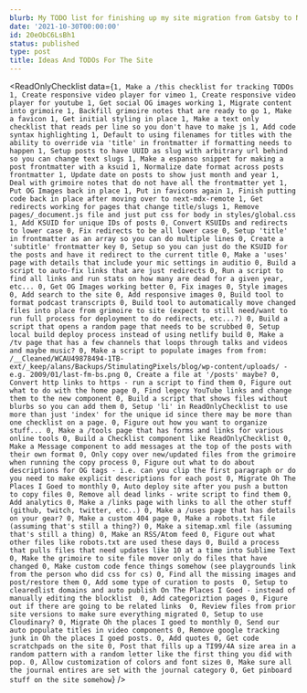 ```yaml
---
blurb: My TODO list for finishing up my site migration from Gatsby to NextJS.
date: '2021-10-30T00:00:00'
id: 20eObC6LsBh1
status: published
type: post
title: Ideas And TODOs For The Site
---
```



<ReadOnlyChecklist data={`
1, Make a /this checklist for tracking TODOs
1, Create responsive video player for vimeo
1, Create responsive video player for youtube
1, Get social OG images working
1, Migrate content into grimoire
1, Backfill grimoire notes that are ready to go
1, Make a favicon
1, Get initial styling in place
1, Make a text only checklist that reads per line so you don't have to make js
1, Add code syntax highlighting
1, Default to using filenames for titles with the ability to override via 'title' in frontmatter if formatting needs to happen
1, Setup posts to have UUID as slug with arbitrary url behind so you can change text slugs
1, Make a espanso snippet for making a post frontmatter with a ksuid
1, Normalize date format across posts frontmatter
1, Update date on posts to show just month and year
1, Deal with grimoire notes that do not have all the frontmatter yet
1, Put OG Images back in place
1, Put in favicons again
1, Finish putting code back in place after moving over to next-mdx-remote
1, Get redirects working for pages that change title/slugs
1, Remove pages/_document.js file and just put css for body in styles/global.css
1, Add KSUID for unique IDs of posts
0, Convert KSUIDs and redirects to lower case
0, Fix redirects to be all lower case
0, Setup 'title' in frontmatter as an array so you can do multiple lines
0, Create a 'subtitle' frontmatter key
0, Setup so you can just do the KSUID for the posts and have it redirect to the current title
0, Make a 'uses' page with details that include your mic settings in auditio
0, Build a script to auto-fix links that are just redirects
0, Run a script to find all links and run stats on how many are dead for a given year, etc...
0, Get OG Images working better
0, Fix images
0, Style images
0, Add search to the site
0, Add responsive images
0, Build tool to format podcast transcripts
0, Build tool to automatically move changed files into place from grimoire to site (expect to still need/want to run full process for deployment to do redirects, etc...?)
0, Build a script that opens a random page that needs to be scrubbed
0, Setup local build deploy process instead of using netlify build
0, Make a /tv page that has a few channels that loops through talks and videos and maybe music?
0, Make a script to populate images from from: /__Cleaned/WCAU49878494-1TB-ext/_keep/alans/Backups/StimulatingPixels/blog/wp-content/uploads/ - e.g. 2009/01/last-fm-bs.png
0, Create a file at '/posts' maybe?
0, Convert http links to https - run a script to find them
0, Figure out what to do with the home page
0, Find legecy YouTube links and change them to the new component
0, Build a script that shows files without blurbs so you can add them
0, Setup 'li' in ReadOnlyChecklist to use more than just 'index' for the unique id since there may be more than one checklist on a page.
0, Figure out how you want to organize stuff...
0, Make a /tools page that has forms and links for various online tools
0, Build a Checklist component like ReadOnlyChecklist
0, Make a Message component to add messages at the top of the posts with their own format
0, Only copy over new/updated files from the grimoire when running the copy process
0, Figure out what to do about descriptions for OG tags - i.e. can you clip the first paragraph or do you need to make explicit descriptions for each post
0, Migrate Oh The Places I Goed to monthly
0, Auto deploy site after you push a button to copy files
0, Remove all dead links - write script to find them
0, Add analytics
0, Make a /links page with links to all the other stuff (github, twitch, twitter, etc..)
0, Make a /uses page that has details on your gear?
0, Make a custom 404 page
0, Make a robots.txt file (assuming that's still a thing?)
0, Make a sitemap.xml file (assuming that's still a thing)
0, Make an RSS/Atom feed
0, Figure out what other files like robots.txt are used these days
0, Build a process that pulls files that need updates like 10 at a time into Sublime Text
0, Make the grimoire to site file mover only do files that have changed
0, Make custom code fence things somehow (see playgrounds link from the person who did css for cs)
0, Find all the missing images and post/restore them
0, Add some type of curation to posts 
0, Setup to clearedlist domains and auto publish On The Places I Goed - instead of manually editing the blocklist 
0, Add categoriztion pages
0, Figure out if there are going to be related links 
0, Review files from prior site versions to make sure everything migrated
0, Setup to use Cloudinary?
0, Migrate Oh the places I goed to monthly
0, Send our auto populate titles in video components
0, Remove google tracking junk in Oh the places I goed posts.
0, Add quotes
0, Get code scratchpads on the site
0, Post that fills up a TI99/4A size area in a random pattern with a random letter like the first thing you did with pop.
0, Allow customization of colors and font sizes
0, Make sure all the journal entires are set with the journal category
0, Get pinboard stuff on the site somehow
`} />






